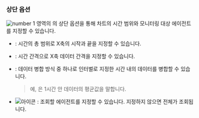 ### 상단 옵션

![number 1](/img/number-01.png) 영역의 <Cmdname sid="side_counter" className="uitext" />의 상단 옵션을 통해 차트의 시간 범위와 모니터링 대상 에이전트를 지정할 수 있습니다.

* <Cmdname sid="time" className="uitext" />: 시간의 총 범위로 X축의 시작과 끝을 지정할 수 있습니다.

* <Cmdname sid="interval" className="uitext" />: 시간 간격으로 X축 데이터 간격을 지정할 수 있습니다.

* <Cmdname sid="time_merge" className="uitext" />: 데이터 병합 방식 중 하나로 인터벌로 지정한 시간 내의 데이터를 병합할 수 있습니다.

  > 예, <Cmdname sid="merge_avg" className="uitext" />은 1시간 안 데이터의 평균값을 말합니다.

* ![아이콘](/img/ic-pageview.svg) <Cmdname sid="agent" className="uitext" />: 조회할 에이전트를 지정할 수 있습니다. 지정하지 않으면 전체가 조회됩니다.